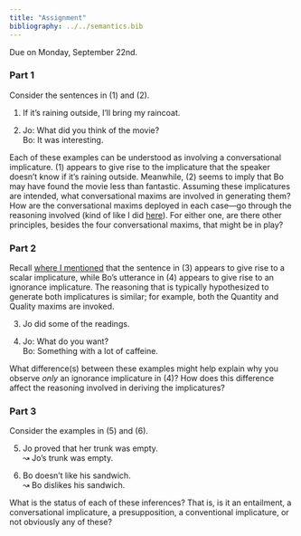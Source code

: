 ```yaml
---
title: "Assignment"
bibliography: ../../semantics.bib
---
```


Due on Monday, September 22nd.

### Part 1

Consider the sentences in (@ex-conditional) and (@ex-politeness).

(@ex-conditional) If it's raining outside, I'll bring my raincoat.

(@ex-politeness) Jo: What did you think of the movie? <br>
	Bo: It was interesting.

Each of these examples can be understood as involving a conversational implicature.
(@ex-conditional) appears to give rise to the implicature that the speaker doesn't know if it's raining outside.
Meanwhile, (@ex-politeness) seems to imply that Bo may have found the movie less than fantastic.
Assuming these implicatures are intended, what conversational maxims are involved in generating them?
How are the conversational maxims deployed in each case---go through the reasoning involved (kind of like I did [here](../speaker_meaning/applying_maxims.html)).
For either one, are there other principles, besides the four conversational maxims, that might be in play?

### Part 2

Recall [where I mentioned](../speaker_meaning/applying_maxims.html#quantity) that the sentence in (@ex-quantity) appears to give rise to a scalar implicature, while Bo's utterance in (@ex-ignorance) appears to give rise to an ignorance implicature.
The reasoning that is typically hypothesized to generate both implicatures is similar;
for example, both the Quantity and Quality maxims are invoked.

(@ex-quantity) Jo did some of the readings.

(@ex-ignorance) Jo: What do you want? <br>
	Bo: Something with a lot of caffeine.

What difference(s) between these examples might help explain why you observe *only* an ignorance implicature in (@ex-ignorance)?
How does this difference affect the reasoning involved in deriving the implicatures?

### Part 3

Consider the examples in (@ex-prove) and (@ex-frankly).

(@ex-prove) Jo proved that her trunk was empty. <br>
	↝ Jo's trunk was empty.

(@ex-frankly) Bo doesn't like his sandwich. <br>
	↝ Bo dislikes his sandwich.

What is the status of each of these inferences?
That is, is it an entailment, a conversational implicature, a presupposition, a conventional implicature, or not obviously any of these?
